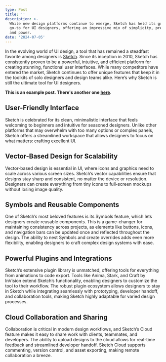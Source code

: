 ```yaml
---
type: Post
title: ''
description: >-
  While new design platforms continue to emerge, Sketch has held its ground as a
  go-to for UI designers, offering an impressive mix of simplicity, precision,
  and power.
date: '2024-07-05'
---
```


In the evolving world of UI design, a tool that has remained a steadfast favorite among designers is [Sketch](https://www.sketch.com/). Since its inception in 2010, Sketch has consistently proven to be a powerful, intuitive, and efficient platform for creating stunning, functional user interfaces. While many competitors have entered the market, Sketch continues to offer unique features that keep it in the toolkits of solo designers and design teams alike. Here’s why Sketch is still the ultimate tool for UI designers.

**This is an example post. There's another one [here](/posts/example-post-1).**

## User-Friendly Interface

Sketch is celebrated for its clean, minimalistic interface that feels welcoming to beginners and intuitive for seasoned designers. Unlike other platforms that may overwhelm with too many options or complex panels, Sketch offers a streamlined workspace that allows designers to focus on what matters: crafting excellent UI.

## Vector-Based Design for Scalability

Vector-based design is essential in UI, where icons and graphics need to scale across various screen sizes. Sketch’s vector capabilities ensure that designs stay sharp and consistent, no matter the device or resolution. Designers can create everything from tiny icons to full-screen mockups without losing image quality.

## Symbols and Reusable Components

One of Sketch’s most beloved features is its Symbols feature, which lets designers create reusable components. This is a game-changer for maintaining consistency across projects, as elements like buttons, icons, and navigation bars can be updated once and reflected throughout the design. The ability to nest Symbols and create overrides adds even more flexibility, enabling designers to craft complex design systems with ease.

## Powerful Plugins and Integrations

Sketch’s extensive plugin library is unmatched, offering tools for everything from animations to code export. Tools like Anima, Stark, and Craft by InVision extend Sketch’s functionality, enabling designers to customize the tool to their workflow. The robust plugin ecosystem allows designers to stay in Sketch while integrating seamlessly with prototyping, developer handoff, and collaboration tools, making Sketch highly adaptable for varied design processes.

## Cloud Collaboration and Sharing

Collaboration is critical in modern design workflows, and Sketch’s Cloud feature makes it easy to share work with clients, teammates, and developers. The ability to upload designs to the cloud allows for real-time feedback and streamlined developer handoff. Sketch Cloud supports commenting, version control, and asset exporting, making remote collaboration a breeze.


